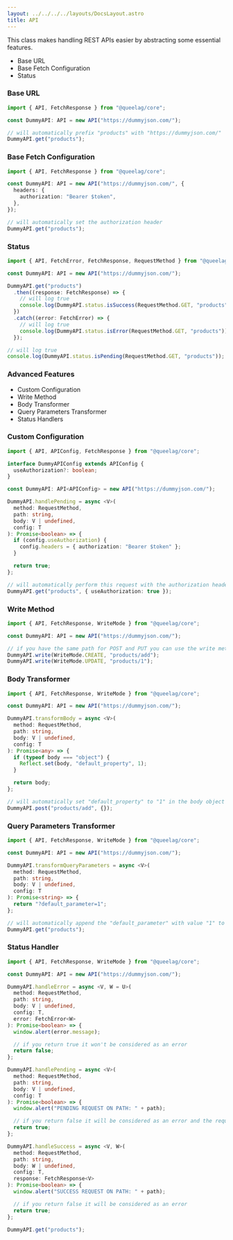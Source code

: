 ```yaml
---
layout: ../../../../layouts/DocsLayout.astro
title: API
---
```


This class makes handling REST APIs easier by abstracting some essential features.

- Base URL
- Base Fetch Configuration
- Status

### Base URL

```ts
import { API, FetchResponse } from "@queelag/core";

const DummyAPI: API = new API("https://dummyjson.com/");

// will automatically prefix "products" with "https://dummyjson.com/"
DummyAPI.get("products");
```

### Base Fetch Configuration

```ts
import { API, FetchResponse } from "@queelag/core";

const DummyAPI: API = new API("https://dummyjson.com/", {
  headers: {
    authorization: "Bearer $token",
  },
});

// will automatically set the authorization header
DummyAPI.get("products");
```

### Status

```ts
import { API, FetchError, FetchResponse, RequestMethod } from "@queelag/core";

const DummyAPI: API = new API("https://dummyjson.com/");

DummyAPI.get("products")
  .then((response: FetchResponse) => {
    // will log true
    console.log(DummyAPI.status.isSuccess(RequestMethod.GET, "products"));
  })
  .catch((error: FetchError) => {
    // will log true
    console.log(DummyAPI.status.isError(RequestMethod.GET, "products"));
  });

// will log true
console.log(DummyAPI.status.isPending(RequestMethod.GET, "products"));
```

### Advanced Features

- Custom Configuration
- Write Method
- Body Transformer
- Query Parameters Transformer
- Status Handlers

### Custom Configuration

```ts
import { API, APIConfig, FetchResponse } from "@queelag/core";

interface DummyAPIConfig extends APIConfig {
  useAuthorization?: boolean;
}

const DummyAPI: API<APIConfig> = new API("https://dummyjson.com/");

DummyAPI.handlePending = async <V>(
  method: RequestMethod,
  path: string,
  body: V | undefined,
  config: T
): Promise<boolean> => {
  if (config.useAuthorization) {
    config.headers = { authorization: "Bearer $token" };
  }

  return true;
};

// will automatically perform this request with the authorization header
DummyAPI.get("products", { useAuthorization: true });
```

### Write Method

```ts
import { API, FetchResponse, WriteMode } from "@queelag/core";

const DummyAPI: API = new API("https://dummyjson.com/");

// if you have the same path for POST and PUT you can use the write method
DummyAPI.write(WriteMode.CREATE, "products/add");
DummyAPI.write(WriteMode.UPDATE, "products/1");
```

### Body Transformer

```ts
import { API, FetchResponse, WriteMode } from "@queelag/core";

const DummyAPI: API = new API("https://dummyjson.com/");

DummyAPI.transformBody = async <V>(
  method: RequestMethod,
  path: string,
  body: V | undefined,
  config: T
): Promise<any> => {
  if (typeof body === "object") {
    Reflect.set(body, "default_property", 1);
  }

  return body;
};

// will automatically set "default_property" to "1" in the body object
DummyAPI.post("products/add", {});
```

### Query Parameters Transformer

```ts
import { API, FetchResponse, WriteMode } from "@queelag/core";

const DummyAPI: API = new API("https://dummyjson.com/");

DummyAPI.transformQueryParameters = async <V>(
  method: RequestMethod,
  path: string,
  body: V | undefined,
  config: T
): Promise<string> => {
  return "?default_parameter=1";
};

// will automatically append the "default_parameter" with value "1" to the request URL
DummyAPI.get("products");
```

### Status Handler

```ts
import { API, FetchResponse, WriteMode } from "@queelag/core";

const DummyAPI: API = new API("https://dummyjson.com/");

DummyAPI.handleError = async <V, W = U>(
  method: RequestMethod,
  path: string,
  body: V | undefined,
  config: T,
  error: FetchError<W>
): Promise<boolean> => {
  window.alert(error.message);

  // if you return true it won't be considered as an error
  return false;
};

DummyAPI.handlePending = async <V>(
  method: RequestMethod,
  path: string,
  body: V | undefined,
  config: T
): Promise<boolean> => {
  window.alert("PENDING REQUEST ON PATH: " + path);

  // if you return false it will be considered as an error and the request won't be performed
  return true;
};

DummyAPI.handleSuccess = async <V, W>(
  method: RequestMethod,
  path: string,
  body: W | undefined,
  config: T,
  response: FetchResponse<V>
): Promise<boolean> => {
  window.alert("SUCCESS REQUEST ON PATH: " + path);

  // if you return false it will be considered as an error
  return true;
};

DummyAPI.get("products");
```
